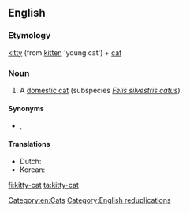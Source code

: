 {{also|kittycat|kitty cat}}
==English==

===Etymology===
[[kitty]] (from [[kitten]] 'young cat') + [[cat]]

===Noun===
{{en-noun|head=[[kitty]]-[[cat]]}}

# {{lb|en|colloquial|usually|childish}} A [[domestic cat]] (subspecies ''[[Felis silvestris catus]]'').

====Synonyms====
* {{l|en|pussy}}, {{l|en|pussy-cat}}

====Translations====
{{trans-top|cat}}
* Dutch: {{t|nl|kattepoes}}
* Korean: {{t-needed|ko}}
{{trans-mid}}
{{trans-bottom}}

[[Category:en:Cats]]
[[Category:English reduplications]]

[[fi:kitty-cat]]
[[ta:kitty-cat]]